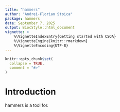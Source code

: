 ```yaml
---
title: "hammers"
author: "Andrei-Florian Stoica"
package: hammers
date: September 7, 2025
output: BiocStyle::html_document
vignette: >
    %\VignetteIndexEntry{Getting started with CSOA}
    %\VignetteEngine{knitr::rmarkdown}
    %\VignetteEncoding{UTF-8}
---
```


```r
knitr::opts_chunk$set(
  collapse = TRUE,
  comment = "#>"
)
```

# Introduction

hammers is a tool for.
